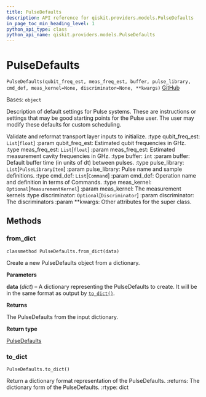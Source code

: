 ```yaml
---
title: PulseDefaults
description: API reference for qiskit.providers.models.PulseDefaults
in_page_toc_min_heading_level: 1
python_api_type: class
python_api_name: qiskit.providers.models.PulseDefaults
---
```


# PulseDefaults

<span id="qiskit.providers.models.PulseDefaults" />

`PulseDefaults(qubit_freq_est, meas_freq_est, buffer, pulse_library, cmd_def, meas_kernel=None, discriminator=None, **kwargs)` [GitHub](https://github.com/qiskit/qiskit/tree/stable/0.18/qiskit/providers/models/pulsedefaults.py "view source code")

Bases: `object`

Description of default settings for Pulse systems. These are instructions or settings that may be good starting points for the Pulse user. The user may modify these defaults for custom scheduling.

Validate and reformat transport layer inputs to initialize. :type qubit\_freq\_est: `List`\[`float`] :param qubit\_freq\_est: Estimated qubit frequencies in GHz. :type meas\_freq\_est: `List`\[`float`] :param meas\_freq\_est: Estimated measurement cavity frequencies in GHz. :type buffer: `int` :param buffer: Default buffer time (in units of dt) between pulses. :type pulse\_library: `List`\[`PulseLibraryItem`] :param pulse\_library: Pulse name and sample definitions. :type cmd\_def: `List`\[`Command`] :param cmd\_def: Operation name and definition in terms of Commands. :type meas\_kernel: `Optional`\[`MeasurementKernel`] :param meas\_kernel: The measurement kernels :type discriminator: `Optional`\[`Discriminator`] :param discriminator: The discriminators :param \*\*kwargs: Other attributes for the super class.

## Methods

### from\_dict

<span id="qiskit.providers.models.PulseDefaults.from_dict" />

`classmethod PulseDefaults.from_dict(data)`

Create a new PulseDefaults object from a dictionary.

**Parameters**

**data** (*dict*) – A dictionary representing the PulseDefaults to create. It will be in the same format as output by [`to_dict()`](qiskit.providers.models.PulseDefaults#to_dict "qiskit.providers.models.PulseDefaults.to_dict").

**Returns**

The PulseDefaults from the input dictionary.

**Return type**

[PulseDefaults](qiskit.providers.models.PulseDefaults "qiskit.providers.models.PulseDefaults")

### to\_dict

<span id="qiskit.providers.models.PulseDefaults.to_dict" />

`PulseDefaults.to_dict()`

Return a dictionary format representation of the PulseDefaults. :returns: The dictionary form of the PulseDefaults. :rtype: dict

